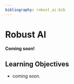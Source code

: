 ```yaml
---
bibliography: robust_ai.bib
---
```


# Robust AI

**Coming soon!** 

::: {.callout-tip}

## Learning Objectives

* coming soon.

:::

